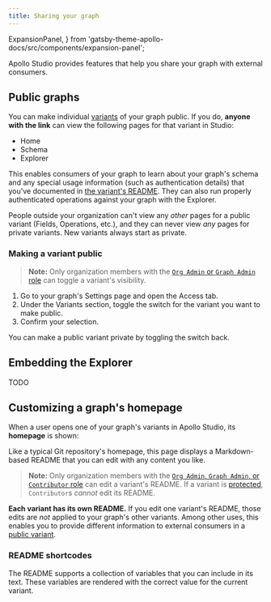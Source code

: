 ```yaml
---
title: Sharing your graph
---
```


  ExpansionPanel,
} from 'gatsby-theme-apollo-docs/src/components/expansion-panel';

Apollo Studio provides features that help you share your graph with external consumers.


## Public graphs

You can make individual [variants](./org/graphs/#managing-variants) of your graph public. If you do, **anyone with the link** can view the following pages for that variant in Studio:

* Home
* Schema
* Explorer

This enables consumers of your graph to learn about your graph's schema and any special usage information (such as authentication details) that you've documented in [the variant's README](#customizing-a-graphs-homepage). They can also run properly authenticated operations against your graph with the Explorer.

People outside your organization can't view any _other_ pages for a public variant (Fields, Operations, etc.), and they can never view _any_ pages for private variants. New variants always start as private.

### Making a variant public

> **Note:** Only organization members with the [`Org Admin` or `Graph Admin` role](./org/members/) can toggle a variant's visibility.

1. Go to your graph's Settings page and open the Access tab.
2. Under the Variants section, toggle the switch for the variant you want to make public.
3. Confirm your selection.

You can make a public variant private by toggling the switch back.

## Embedding the Explorer

TODO

## Customizing a graph's homepage

When a user opens one of your graph's variants in Apollo Studio, its **homepage** is shown:

Like a typical Git repository's homepage, this page displays a Markdown-based README that you can edit with any content you like.

> **Note:** Only organization members with the [`Org Admin`, `Graph Admin`, or `Contributor` role](./org/members/) can edit a variant's README. If a variant is [protected](./org/graphs/#protected-variants-enterprise-only), `Contributor`s _cannot_ edit its README.

**Each variant has its own README.** If you edit one variant's README, those edits are _not_ applied to your graph's other variants. Among other uses, this enables you to provide different information to external consumers in a [public variant](#making-a-graph-public).

### README shortcodes

The README supports a collection of variables that you can include in its text. These variables are rendered with the correct value for the current variant.
